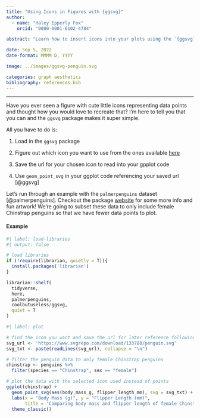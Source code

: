 ```yaml
---
title: "Using Icons in Figures with {ggsvg}"
author:
  - name: "Haley Epperly Fox"
    orcid: "0000-0001-6102-4784"

abstract: "Learn how to insert icons into your plots using the `{ggsvg}` package."

date: Sep 5, 2022
date-format: MMMM D, YYYY

image: ../images/ggsvg-penguin.svg

categories: graph aesthetics
bibliography: references.bib
---
```


------------------------------------------------------------------------

Have you ever seen a figure with cute little icons representing data points and thought how you would love to recreate that? I'm here to tell you that you can and the `ggsvg` package makes it super simple.

All you have to do is:

1.  Load in the `ggsvg` package

2.  Figure out which icon you want to use from the ones available [here](https://www.svgrepo.com/)

3.  Save the url for your chosen icon to read into your gpplot code

4.  Use `geom_point_svg` in your ggplot code referencing your saved url [@ggsvg]

Let's run through an example with the `palmerpenguins` dataset [@palmerpenguins]. Checkout the package [website](https://allisonhorst.github.io/palmerpenguins/) for some more info and fun artwork! We're going to subset these data to only include female Chinstrap penguins so that we have fewer data points to plot.

::: callout-note
#### Example

```r
#| label: load-libraries
#| output: false

# load libraries
if (!require(librarian, quietly = T)){
  install.packages('librarian')
}

librarian::shelf(
  tidyverse,
  here,
  palmerpenguins,
  coolbutuseless/ggsvg,
  quiet = T
) 


```

```r
#| label: plot

# find the icon you want and save the url for later reference following this format
svg_url <- 'https://www.svgrepo.com/download/133788/penguin.svg'
svg_txt <- paste(readLines(svg_url), collapse = "\n")

# filter the penguin data to only female Chinstrap penguins
chinstrap <- penguins %>% 
  filter(species == "Chinstrap", sex == "female")

# plot the data with the selected icon used instead of points
ggplot(chinstrap) + 
  geom_point_svg(aes(body_mass_g, flipper_length_mm), svg = svg_txt) + 
  labs(x = "Body Mass (g)", y = "Flipper Length (mm)", 
       title = "Comparing body mass and flipper length of female Chinstrap penguins") +
  theme_classic()
```
:::
